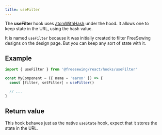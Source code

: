 ```yaml
---
title: useFilter
---
```



<DocusaurusDoc>

The **useFilter** hook uses [atomWithHash](https://jotai.org/docs/extensions/location#atomwithhash) under the hood.
It allows one to keep state in the URL, using the hash value.

It is named `useFilter` because it was initially created to filter FreeSewing
designs on the design page. But you can keep any sort of state with it.

## Example

```js
import { useFilter } from '@freesewing/react/hooks/useFilter'

const MyComponent = ({ name = 'aaron' }) => {
  const [filter, setFilter] = useFilter()

  // ...
}
```

## Return value

This hook behaves just as the native `useState` hook, expect that it stores the state in the URL.

</DocusaurusDoc>




